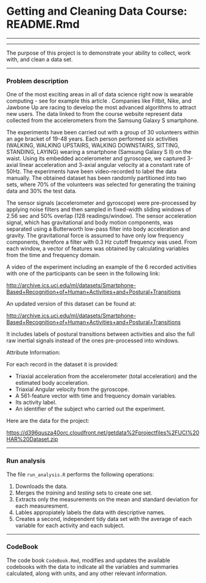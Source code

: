 # Getting and Cleaning Data Course: README.Rmd

******
******

The purpose of this project is to demonstrate your ability to collect, work with, and clean a data set.

******

### Problem description

One of the most exciting areas in all of data science right now is wearable 
computing - see for example this article . 
Companies like Fitbit, Nike, and Jawbone Up are racing to develop the most advanced algorithms to attract new users. 
The data linked to from the course website represent data collected from the accelerometers from the Samsung Galaxy S smartphone. 

The experiments have been carried out with a group of 30 volunteers within an age bracket of 19-48 years. 
Each person performed six activities (WALKING, WALKING UPSTAIRS, WALKING DOWNSTAIRS, SITTING, STANDING, LAYING) wearing a smartphone (Samsung Galaxy S II) on the waist. 
Using its embedded accelerometer and gyroscope, we captured 3-axial linear acceleration and 3-axial angular velocity at a constant rate of 50Hz. 
The experiments have been video-recorded to label the data manually. 
The obtained dataset has been randomly partitioned into two sets, where 70% of the volunteers was selected for generating the training data and 30% the test data.

The sensor signals (accelerometer and gyroscope) were pre-processed by applying noise filters and then sampled in fixed-width sliding windows of 2.56 sec and 50% overlap (128 readings/window). 
The sensor acceleration signal, which has gravitational and body motion components, was separated using a Butterworth low-pass filter into body acceleration and gravity. 
The gravitational force is assumed to have only low frequency components, therefore a filter with 0.3 Hz cutoff frequency was used. 
From each window, a vector of features was obtained by calculating variables from the time and frequency domain.

A video of the experiment including an example of the 6 recorded activities with one of the participants can be seen in the following link: 

<http://archive.ics.uci.edu/ml/datasets/Smartphone-Based+Recognition+of+Human+Activities+and+Postural+Transitions>

An updated version of this dataset can be found at:

<http://archive.ics.uci.edu/ml/datasets/Smartphone-Based+Recognition+of+Human+Activities+and+Postural+Transitions>

It includes labels of postural transitions between activities and also the full raw inertial signals instead of the ones pre-processed into windows.

Attribute Information:

For each record in the dataset it is provided:

- Triaxial acceleration from the accelerometer (total acceleration) and the estimated body acceleration.
- Triaxial Angular velocity from the gyroscope.
- A 561-feature vector with time and frequency domain variables.
- Its activity label.
- An identifier of the subject who carried out the experiment. 

Here are the data for the project:
    
<https://d396qusza40orc.cloudfront.net/getdata%2Fprojectfiles%2FUCI%20HAR%20Dataset.zip>

******

### Run analysis

The file `run_analysis.R` performs the following operations:

1. Downloads the data.
2. Merges the _training_ and _testing_ sets to create one set.
3. Extracts only the measurements on the mean and standard deviation for each measuresment.
4. Lables appropiately labels the data with descriptive names.
5. Creates a second, independent tidy data set with the average of each variable for each activity and each subject.

******

### CodeBook

The code book `CodeBook.Rmd`, modifies and updates the available codebooks with the data to indicate all the variables and summaries calculated, along with units, and any other relevant information.
